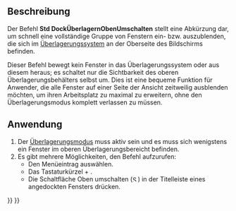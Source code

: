 <languages/>

{{Docnav/de
|[[Std_DockOverlayToggleRight/de|DockÜberlagernRechtsUmschalten]]
|[[Std_DockOverlayToggleBottom/de|DockÜberlagernUntenUmschalten]]
|[[Std_View_Menu/de|Std Menü Ansicht]]
|IconL=Std_DockOverlayToggleRight.svg
|IconR=Std_DockOverlayToggleBottom.svg
|IconC=Freecad.svg
}}

{{GuiCommand/de
|Name=Std DockOverlayToggleTop
|Name/de=Std DockÜberlagernObenUmschalten
|MenuLocation=Ansicht → Dock panel overlay → Oben umschalten
|Workbenches=Alle
|Shortcut={{KEY|Ctrl}}+{{KEY|Up}}
|Version=1.0
|SeeAlso=[[Std_DockOverlayToggleLeft/de|DockÜberlagernLinksUmschalten]], [[Std_DockOverlayToggleRight/de|DockÜberlagernRechtsUmschalten]], [[Std_DockOverlayToggleBottom/de|DockÜberlagernUntenUmschalten]], [[Std_DockOverlayAll/de|DockÜberlagernAlle]]
}}

<span id="Description"></span>
==Beschreibung==

Der Befehl '''Std DockÜberlagernObenUmschalten''' stellt eine Abkürzung dar, um schnell eine vollständige Gruppe von Fenstern ein- bzw. auszublenden, die sich im [[Std_DockOverlayAll/de|Überlagerungssystem]] an der Oberseite des Bildschirms befinden.

Dieser Befehl bewegt kein Fenster in das Überlagerungssystem oder aus diesem heraus; es schaltet nur die Sichtbarkeit des oberen Überlagerungsbehälters selbst um. Dies ist eine bequeme Funktion für Anwender, die alle Fenster auf einer Seite der Ansicht zeitweilig ausblenden möchten, um ihren Arbeitsplatz zu maximal zu erweitern, ohne den Überlagerungsmodus komplett verlassen zu müssen.

<span id="Usage"></span>
==Anwendung==

# Der [[Std_DockOverlayAll/de|Überlagerungsmodus]] muss aktiv sein und es muss sich wenigstens ein Fenster im oberen Überlagerungsbereicht befinden.
# Es gibt mehrere Möglichkeiten, den Befehl aufzurufen:
#* Den Menüeintrag {{MenuCommand|Ansicht → Dock panel overlay → Oben umschalten}} auswählen.
#* Das Tastaturkürzel {{KEY|Ctrl}} + {{KEY|Up}}.
#* Die Schaltfläche Oben umschalten ([[File:Std DockOverlayToggleBottom.svg|12x12px]]) in der Titelleiste eines angedockten Fensters drücken.


{{Docnav/de
|[[Std_DockOverlayToggleRight/de|DockÜberlagernRechtsUmschalten]]
|[[Std_DockOverlayToggleBottom/de|DockÜberlagernUntenUmschalten]]
|[[Std_View_Menu/de|Std Menü Ansicht]]
|IconL=Std_DockOverlayToggleRight.svg
|IconR=Std_DockOverlayToggleBottom.svg
|IconC=Freecad.svg
}}

{{Std_Base_navi{{#translation:}}}}
{{Userdocnavi{{#translation:}}}}